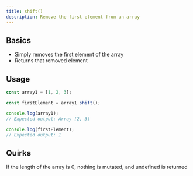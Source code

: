 ```yaml
---
title: shift()
description: Remove the first element from an array
---
```


## Basics

- Simply removes the first element of the array
- Returns that removed element

## Usage

```js
const array1 = [1, 2, 3];

const firstElement = array1.shift();

console.log(array1);
// Expected output: Array [2, 3]

console.log(firstElement);
// Expected output: 1
```

## Quirks

<Callout title='What if there is no element to remove?'>
  If the length of the array is 0, nothing is mutated, and undefined is returned
</Callout>
